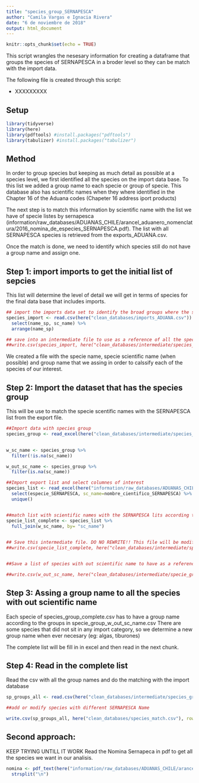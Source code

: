 ```yaml
---
title: "species_group_SERNAPESCA"
author: "Camila Vargas e Ignacia Rivera"
date: "6 de noviembre de 2018"
output: html_document
---
```


```r
knitr::opts_chunk$set(echo = TRUE)
```

This script wrangles the nesesary information for creating a dataframe that groups the species of SERNAPESCA in a broder level so they can be match with the import data.

The following file is created through this script:

- XXXXXXXXX

## Setup

```r
library(tidyverse)
library(here)
library(pdftools) #install.packages("pdftools")
library(tabulizer) #install.packages("tabulizer")
```


## Method

In order to group species but keeping as much detail as possible at a species level, we first identified all the species on the import data base. To this list we added a group name to each specie or group of specie. This database also has scientific names when they where identified in the Chapter 16 of the Aduana codes (Chapeter 16 address iport products)

The next step is to match this information by scientific name with the list we have of specie listes by sernapesca (information/raw_databases/ADUANAS_CHILE/arancel_aduanero_nomenclatura/2016_nomina_de_especies_SERNAPESCA.pdf). The list with all SERNAPESCA species is retrieved from the exports_ADUANA.csv.

Once the match is done, we need to identify which species still do not have a group name and assign one.

## Step 1: import imports to get the initial list of sepcies
This list will determine the level of detail we will get in terms of species for the final data base that includes imports. 


```r
## import the imports data set to identify the broad groups where the species should be clasify
species_import <- read.csv(here("clean_databases/imports_ADUANA.csv")) %>% 
  select(name_sp, sc_name) %>% 
  arrange(name_sp)

## save into an intermediate file to use as a reference of all the species that we can find in this database.
##write.csv(species_import, here("clean_databases/intermediate/species_import.csv"), row.names = F)

```

We created a file with the specie name, specie scientific name (when possible) and group name that we assing in order to calssify each of the species of our interest.


## Step 2: Import the dataset that has the species group

This will be use to match the specie scentific names with the SERNAPESCA list from the export file.

```r
##Import data with species group
species_group <- read_excel(here("clean_databases/intermediate/species_import_group.xlsx"), na="NA")

  
w_sc_name <- species_group %>% 
  filter(!is.na(sc_name)) 

w_out_sc_name <- species_group %>% 
  filter(is.na(sc_name))

##Import export list and select columnes of interest
species_list <- read_excel(here("information/raw_databases/ADUANAS_CHILE/arancel_aduanero_nomenclatura/arancel_aduanero_2017/codigos_aduana_por_especie_2017.xlsx"), na="NA")%>%
  select(especie_SERNAPESCA, sc_name=nombre_cientifico_SERNAPESCA) %>% 
  unique()


##match list with scientific names with the SERNAPESCA lits according to scientific names 
specie_list_complete <- species_list %>% 
  full_join(w_sc_name, by= "sc_name")

  
## Save this intermediate file. DO NO REWRITE!! This file will be modifues in excel.
##write.csv(specie_list_complete, here("clean_databases/intermediate/species_group_complete.csv"), row.names = F)


##Save a list of species with out scientific name to have as a reference for assigning group name to all species in the SERNAPESCA list. 

##write.csv(w_out_sc_name, here("clean_databases/intermediate/specie_group_w_out_sc_name.csv"), row.names = F)
```


## Step 3: Assing a group name to all the species with out scientific name

Each specie of species_group_complete.csv has to have a group name according to the groups in specie_group_w_out_sc_name.csv
There are some species that did not sit in any import category, so we determine a new group name when ever necesary (eg: algas, tiburones)

The complete list will be fill in in excel and then read in the next chunk. 

## Step 4: Read in the complete list
Read the csv with all the group names and do the matching with the import database

```r

sp_groups_all <- read.csv(here("clean_databases/intermediate/species_group_complete.csv"))

##add or modify species with different SERNAPESCA Name

write.csv(sp_groups_all, here("clean_databases/species_match.csv"), row.names = F)

```

## Second approach:
KEEP TRYING UNTILL IT WORK
Read the Nomina Sernapeca in pdf to get all the species we want in our analisis.

```r
nomina <- pdf_text(here("information/raw_databases/ADUANAS_CHILE/arancel_aduanero_nomenclatura/2016_nomina_de_especies_SERNAPESCA.pdf")) %>% 
  strsplit("\n")
```


